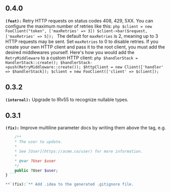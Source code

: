 ## 0.4.0
**`(feat):`** Retry HTTP requests on status codes 408, 429, 5XX. You can configure the maximum number of retries like this:
```php $client = new FooClient("token", ['maxRetries' => 3]) $client->bar($request, ['maxRetries' => 5]); ```
The default for `maxRetries` is 2, meaning up to 3 HTTP requests may be sent. Set `maxRetries` to 0 to disable retries.
If you create your own HTTP client and pass it to the root client, you must add the desired middlewares yourself. Here's how you would add the `RetryMiddleware` to a custom HTTP client:
```php $handlerStack = HandlerStack::create(); $handlerStack->push(RetryMiddleware::create()); $httpClient = new Client(['handler' => $handlerStack]); $client = new FooClient(['client' => $client]); ```

## 0.3.2
**`(internal):`** Upgrade to IRv55 to recognize nullable types.

## 0.3.1
**`(fix):`** Improve multiline parameter docs by writing them above the tag, e.g.
```php class UpdateUserRequest extends JsonSerializableType {
    /**
    * The user to update.
    *
    * See [User](https://acme.co/user) for more information.
    *
    * @var ?User $user
    */
    public ?User $user;
} ```

**`(fix):`** Add .idea to the generated .gitignore file.

